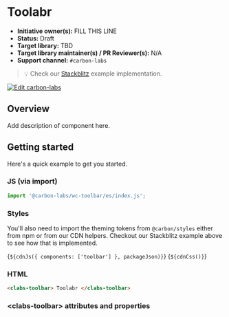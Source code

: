 
<Meta of={ToolabrStories} />

# Toolabr

- **Initiative owner(s):** FILL THIS LINE
- **Status:** Draft
- **Target library:** TBD
- **Target library maintainer(s) / PR Reviewer(s):** N/A
- **Support channel:** `#carbon-labs`

> 💡 Check our
> [Stackblitz](https://stackblitz.com/github/carbon-design-system/carbon-labs/tree/main/examples/web-components/toolbar)
> example implementation.

[![Edit carbon-labs](https://developer.stackblitz.com/img/open_in_stackblitz.svg)](https://stackblitz.com/github/carbon-design-system/carbon-labs/tree/main/examples/web-components/toolbar)

## Overview

Add description of component here.

## Getting started

Here's a quick example to get you started.

### JS (via import)

```javascript
import '@carbon-labs/wc-toolbar/es/index.js';
```

### Styles

You'll also need to import the theming tokens from `@carbon/styles` either from
npm or from our CDN helpers. Checkout our Stackblitz example above to see how
that is implemented.

<Markdown>{`${cdnJs({ components: ['toolbar'] }, packageJson)}`}</Markdown>
<Markdown>{`${cdnCss()}`}</Markdown>

### HTML

```html
<clabs-toolbar> Toolabr </clabs-toolbar>
```

### &lt;clabs-toolbar&gt; attributes and properties

<ArgTypes of="clabs-toolbar" />
